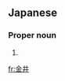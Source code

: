 ==Japanese==
{{ja-kanjitab|かな|い|yomi=k}}

===Proper noun===
{{ja-pos|かない|proper|hhira=かなゐ}}

# {{surname|lang=ja|sort=かない}}

[[fr:金井]]